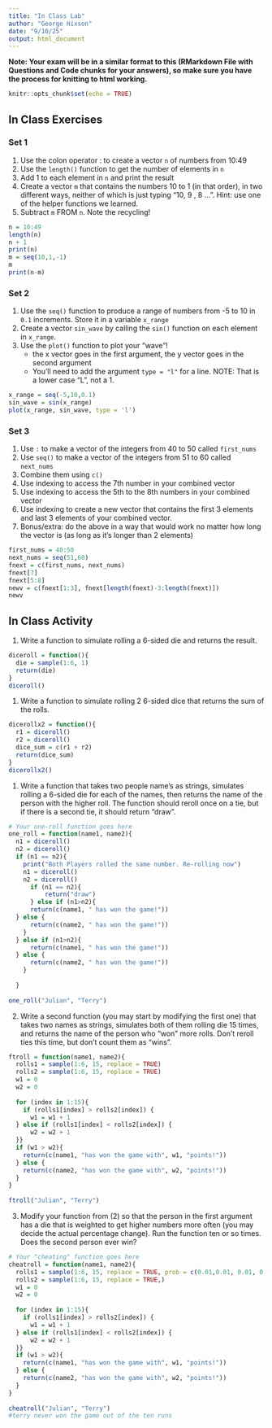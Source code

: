 ```yaml
---
title: "In Class Lab"
author: "George Hixson"
date: "9/10/25"
output: html_document
---
```

**Note: Your exam will be in a similar format to this (RMarkdown File with Questions and Code chunks for your answers), so make sure you have the process for knitting to html working.** 

```r
knitr::opts_chunk$set(echo = TRUE)
```

## In Class Exercises

### Set 1 

1. Use the colon operator : to create a vector `n` of numbers from 10:49
2. Use the `length()` function to get the number of elements in `n`
3. Add 1 to each element in `n` and print the result
4. Create a vector `m` that contains the numbers 10 to 1 (in that order), in two different ways, neither of which is just typing "10, 9 , 8 ...".  Hint: use one of the helper functions we learned.
5. Subtract `m` FROM `n`. Note the recycling!
```r
n = 10:49
length(n)
n + 1 
print(n)
m = seq(10,1,-1)
m
print(n-m)
```

### Set 2 

1. Use the `seq()` function to produce a range of numbers from -5 to 10 in `0.1` increments. Store it in a variable `x_range`
2. Create a vector `sin_wave` by calling the `sin()` function on each element in `x_range`.
3. Use the `plot()` function to plot your "wave"!
     + the x vector goes in the first argument, the y vector goes in the second argument
     + You'll need to add the argument `type = "l"` for a line. NOTE: That is a lower case "L", not a 1. 

```r
x_range = seq(-5,10,0.1)
sin_wave = sin(x_range)
plot(x_range, sin_wave, type = 'l')
```

### Set 3 

1. Use `:` to make a vector of the integers from 40 to 50 called `first_nums`
2. Use `seq()` to make a vector of the integers from 51 to 60 called `next_nums`
3. Combine them using `c()`
4. Use indexing to access the 7th number in your combined vector
5. Use indexing to access the 5th to the 8th numbers in your combined vector
6. Use indexing to create a new vector that contains the first 3 elements and last 3 elements of your combined vector. 
7. Bonus/extra: do the above in a way that would work no matter how long the vector is (as long as it's longer than 2 elements)
```r
first_nums = 40:50
next_nums = seq(51,60)
fnext = c(first_nums, next_nums)
fnext[7]
fnext[5:8]
newv = c(fnext[1:3], fnext[length(fnext)-3:length(fnext)])
newv
```

## In Class Activity

1. Write a function to simulate rolling a 6-sided die and returns the result.

```r
diceroll = function(){
  die = sample(1:6, 1)
  return(die)
}
diceroll()
```



1. Write a function to simulate rolling 2 6-sided dice that returns the sum of the rolls. 

```r
dicerollx2 = function(){
  r1 = diceroll()
  r2 = diceroll()
  dice_sum = c(r1 + r2)
  return(dice_sum)
}
dicerollx2()

```


1. Write a function that takes two people name's as strings, simulates rolling a 6-sided die for each of the names, then returns the name of the person with the higher roll. The function should reroll once on a tie, but if there is a second tie, it should return "draw". 

```r
# Your one-roll function goes here
one_roll = function(name1, name2){
  n1 = diceroll()
  n2 = diceroll()
  if (n1 == n2){
    print("Both Players rolled the same number. Re-rolling now")
    n1 = diceroll()
    n2 = diceroll()
      if (n1 == n2){
          return("draw")
      } else if (n1>n2){
      return(c(name1, " has won the game!"))
  } else {
      return(c(name2, " has won the game!"))
    }
  } else if (n1>n2){
      return(c(name1, " has won the game!"))
  } else {
      return(c(name2, " has won the game!"))
    }
        
  }
  
one_roll("Julian", "Terry")
```


2. Write a second function (you may start by modifying the first one) that takes two names as strings, simulates both of them rolling die 15 times, and returns the name of the person who "won" more rolls. Don't reroll ties this time, but don't count them as "wins". 

```r
ftroll = function(name1, name2){
  rolls1 = sample(1:6, 15, replace = TRUE)
  rolls2 = sample(1:6, 15, replace = TRUE)
  w1 = 0
  w2 = 0
  
  for (index in 1:15){
    if (rolls1[index] > rolls2[index]) {
      w1 = w1 + 1
  } else if (rolls1[index] < rolls2[index]) {
      w2 = w2 + 1
  }}
  if (w1 > w2){
    return(c(name1, "has won the game with", w1, "points!"))
  } else {
    return(c(name2, "has won the game with", w2, "points!"))
  }
}
  
ftroll("Julian", "Terry")

```


3. Modify your function from (2) so that the person in the first argument has a die that is weighted to get higher numbers more often (you may decide the actual percentage change). Run the function ten or so times. Does the second person ever win?

```r
# Your "cheating" function goes here
cheatroll = function(name1, name2){
  rolls1 = sample(1:6, 15, replace = TRUE, prob = c(0.01,0.01, 0.01, 0.01, 0.01, 0.9))
  rolls2 = sample(1:6, 15, replace = TRUE,)
  w1 = 0
  w2 = 0
  
  for (index in 1:15){
    if (rolls1[index] > rolls2[index]) {
      w1 = w1 + 1
  } else if (rolls1[index] < rolls2[index]) {
      w2 = w2 + 1
  }}
  if (w1 > w2){
    return(c(name1, "has won the game with", w1, "points!"))
  } else {
    return(c(name2, "has won the game with", w2, "points!"))
  }
}
  
cheatroll("Julian", "Terry")
#terry never won the game out of the ten runs 
```

